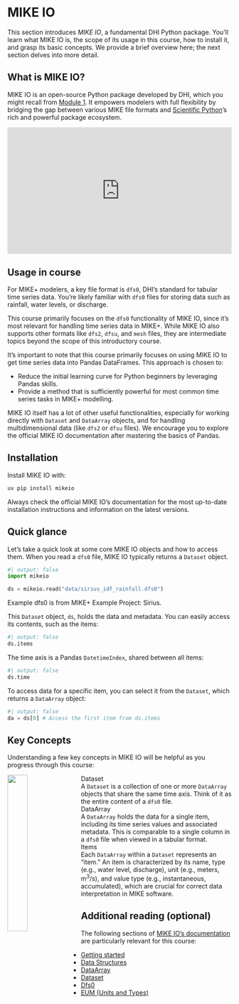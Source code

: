 # MIKE IO

This section introduces *MIKE IO*, a fundamental DHI Python package. You'll learn what MIKE IO is, the scope of its usage in this course, how to install it, and grasp its basic concepts. We provide a brief overview here; the next section delves into more detail.

## What is MIKE IO?

MIKE IO is an open-source Python package developed by DHI, which you might recall from [Module 1](..\module1_foundations\github.qmd). It empowers modelers with full flexibility by bridging the gap between various MIKE file formats and [Scientific Python](..\module1_foundations\scientific_python.qmd)'s rich and powerful package ecosystem.

<div style="padding:56.25% 0 0 0;position:relative;"><iframe src="https://player.vimeo.com/video/708275619?badge=0&amp;autopause=0&amp;player_id=0&amp;app_id=58479" frameborder="0" allow="autoplay; fullscreen; picture-in-picture; clipboard-write; encrypted-media" style="position:absolute;top:0;left:0;width:100%;height:100%;" title="MIKE IO | Read, write, and analyze MIKE dfs files with Python"></iframe></div><script src="https://player.vimeo.com/api/player.js"></script>

## Usage in course

For MIKE+ modelers, a key file format is `dfs0`, DHI's standard for tabular time series data. You're likely familiar with `dfs0` files for storing data such as rainfall, water levels, or discharge.

This course primarily focuses on the `dfs0` functionality of MIKE IO, since it's most relevant for handling time series data in MIKE+. While MIKE IO also supports other formats like `dfs2`, `dfsu`, and `mesh` files, they are intermediate topics beyond the scope of this introductory course.

::: {.callout-tip title="Alternative ways of using MIKE IO" collapse="true"}
It's important to note that this course primarily focuses on using MIKE IO to get time series data into Pandas DataFrames. This approach is chosen to:

*   Reduce the initial learning curve for Python beginners by leveraging Pandas skills.
*   Provide a method that is sufficiently powerful for most common time series tasks in MIKE+ modelling.

MIKE IO itself has a lot of other useful functionalities, especially for working directly with `Dataset` and `DataArray` objects, and for handling multidimensional data (like `dfs2` or `dfsu` files). We encourage you to explore the official MIKE IO documentation after mastering the basics of Pandas.
:::

## Installation

Install MIKE IO with:

```powershell
uv pip install mikeio
```

::: {.callout-tip}
Always check the official MIKE IO's documentation for the most up-to-date installation instructions and information on the latest versions.
:::

## Quick glance

Let's take a quick look at some core MIKE IO objects and how to access them. When you read a `dfs0` file, MIKE IO typically returns a `Dataset` object. 

```python
#| output: false
import mikeio

ds = mikeio.read("data/sirius_idf_rainfall.dfs0")
```
::: {.callout-note}
Example dfs0 is from MIKE+ Example Project: Sirius.
:::

This `Dataset` object, `ds`, holds the data and metadata. You can easily access its contents, such as the items:

```python
#| output: false
ds.items
```

The time axis is a Pandas `DatetimeIndex`, shared between all items:

```python
#| output: false
ds.time
```

To access data for a specific item, you can select it from the `Dataset`, which returns a `DataArray` object:

```python
#| output: false
da = ds[0] # Access the first item from ds.items
```

## Key Concepts 

Understanding a few key concepts in MIKE IO will be helpful as you progress through this course:

<img src="..\images\dataset_dataarray.png" style="float: left; margin-right: 1em; width: 30%;">

Dataset
: A `Dataset` is a collection of one or more `DataArray` objects that share the same time axis. Think of it as the entire content of a `dfs0` file.

DataArray
: A `DataArray` holds the data for a single item, including its time series values and associated metadata. This is comparable to a single column in a `dfs0` file when viewed in a tabular format.

Items
: Each `DataArray` within a `Dataset` represents an "item." An item is characterized by its name, type (e.g., water level, discharge), unit (e.g., meters, m$^3$/s), and value type (e.g., instantaneous, accumulated), which are crucial for correct data interpretation in MIKE software.


## Additional reading (optional) {.clear}

The following sections of [MIKE IO's documentation](https://dhi.github.io/mikeio/) are particularly relevant for this course:

-   [Getting started](https://dhi.github.io/mikeio/user-guide/getting-started.html)
-   [Data Structures](https://dhi.github.io/mikeio/user-guide/data-structures.html)
-   [DataArray](https://dhi.github.io/mikeio/user-guide/dataarray.html)
-   [Dataset](https://dhi.github.io/mikeio/user-guide/dataset.html)
-   [Dfs0](https://dhi.github.io/mikeio/user-guide/dfs0.html)
-   [EUM (Units and Types)](https://dhi.github.io/mikeio/user-guide/eum.html)
